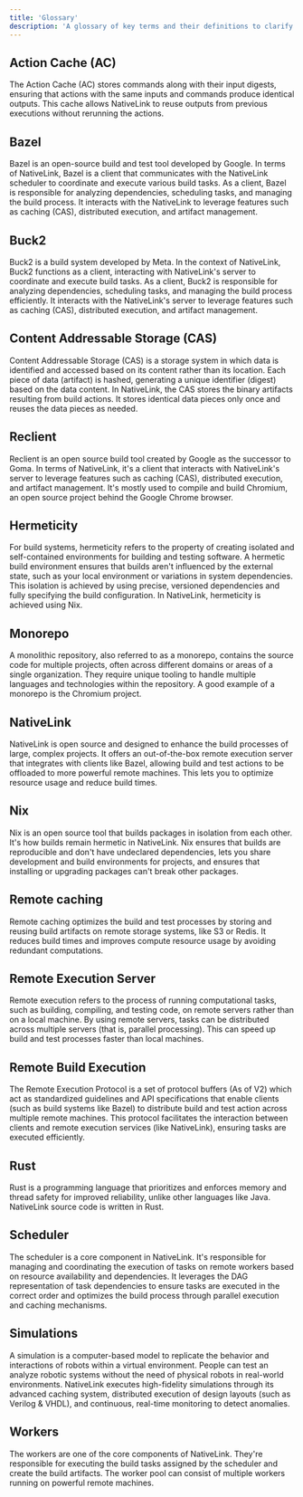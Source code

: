 ```yaml
---
title: 'Glossary'
description: 'A glossary of key terms and their definitions to clarify concepts'
---
```


## Action Cache (AC)

The Action Cache (AC) stores commands along with their input digests, ensuring
that actions with the same inputs and commands produce identical outputs. This
cache allows NativeLink to reuse outputs from previous executions without
rerunning the actions.

## Bazel

Bazel is an open-source build and test tool developed by Google. In terms of
NativeLink, Bazel is a client that communicates with the NativeLink scheduler to
coordinate and execute various build tasks. As a client, Bazel is responsible
for analyzing dependencies, scheduling tasks, and managing the build process. It
interacts with the NativeLink to leverage features such as caching (CAS),
distributed execution, and artifact management.

## Buck2

Buck2 is a build system developed by Meta. In the context of NativeLink, Buck2
functions as a client, interacting with NativeLink's server to coordinate and
execute build tasks. As a client, Buck2 is responsible for analyzing
dependencies, scheduling tasks, and managing the build process efficiently. It
interacts with the NativeLink's server to leverage features such as caching
(CAS), distributed execution, and artifact management.

## Content Addressable Storage (CAS)

Content Addressable Storage (CAS) is a storage system in which data is
identified and accessed based on its content rather than its location. Each
piece of data (artifact) is hashed, generating a unique identifier (digest)
based on the data content. In NativeLink, the CAS stores the binary artifacts
resulting from build actions. It stores identical data pieces only once and
reuses the data pieces as needed.

## Reclient

Reclient is an open source build tool created by Google as the successor to
Goma. In terms of NativeLink, it's a client that interacts with NativeLink's
server to leverage features such as caching (CAS), distributed execution, and
artifact management. It's mostly used to compile and build Chromium, an open
source project behind the Google Chrome browser.

## Hermeticity

For build systems, hermeticity refers to the property of creating isolated and
self-contained environments for building and testing software. A hermetic build
environment ensures that builds aren't influenced by the external state, such
as your local environment or variations in system dependencies. This isolation
is achieved by using precise, versioned dependencies and fully specifying the
build configuration. In NativeLink, hermeticity is achieved using Nix.

## Monorepo

A monolithic repository, also referred to as a monorepo, contains the source
code for multiple projects, often across different domains or areas of a single
organization. They require unique tooling to handle multiple languages and
technologies within the repository. A good example of a monorepo is the Chromium
project.

## NativeLink

NativeLink is open source and designed to enhance the build processes of large,
complex projects. It offers an out-of-the-box remote execution server that
integrates with clients like Bazel, allowing build and test actions to be
offloaded to more powerful remote machines. This lets you to optimize resource
usage and reduce build times.

## Nix

Nix is an open source tool that builds packages in isolation from each other.
It's how builds remain hermetic in NativeLink. Nix ensures that builds are
reproducible and don't have undeclared dependencies, lets you share development
and build environments for projects, and ensures that installing or upgrading
packages can't break other packages.

## Remote caching

Remote caching optimizes the build and test processes by storing and reusing
build artifacts on remote storage systems, like S3 or Redis. It reduces build
times and improves compute resource usage by avoiding redundant computations.

## Remote Execution Server

Remote execution refers to the process of running computational tasks, such as
building, compiling, and testing code, on remote servers rather than on a local
machine. By using remote servers, tasks can be distributed across multiple
servers (that is, parallel processing). This can speed up build and test
processes faster than local machines.

## Remote Build Execution

The Remote Execution Protocol is a set of protocol buffers (As of V2) which act
as standardized guidelines and API specifications that enable clients (such as
build systems like Bazel) to distribute build and test action across multiple
remote machines. This protocol facilitates the interaction between clients and
remote execution services (like NativeLink), ensuring tasks are executed
efficiently.

## Rust

Rust is a programming language that prioritizes and enforces memory and thread
safety for improved reliability, unlike other languages like Java. NativeLink
source code is written in Rust.

## Scheduler

The scheduler is a core component in NativeLink. It's responsible for managing
and coordinating the execution of tasks on remote workers based on resource
availability and dependencies. It leverages the DAG representation of task
dependencies to ensure tasks are executed in the correct order and optimizes the
build process through parallel execution and caching mechanisms.

## Simulations

A simulation is a computer-based model to replicate the behavior and
interactions of robots within a virtual environment. People can test an analyze
robotic systems without the need of physical robots in real-world environments.
NativeLink executes high-fidelity simulations through its advanced caching
system, distributed execution of design layouts (such as Verilog & VHDL), and
continuous, real-time monitoring to detect anomalies.

## Workers

The workers are one of the core components of NativeLink. They're responsible
for executing the build tasks assigned by the scheduler and create the build
artifacts. The worker pool can consist of multiple workers running on powerful
remote machines.
